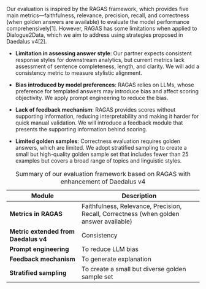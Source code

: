 
Our evaluation is inspired by the RAGAS framework, which provides five main metrics—faithfulness, relevance, precision, recall, and correctness (when golden answers are available) to evaluate the model performance comprehensively[1]. However, RAGAS has some limitations when applied to Dialogue2Data, which we aim to address using strategies proposed in Daedalus v4[2].

- **Limitation in assessing answer style**: Our partner expects consistent response styles for downstream analytics, but current metrics lack assessment of sentence completeness, length, and clarity. We will add a consistency metric to measure stylistic alignment.

- **Bias introduced by model preferences**: RAGAS relies on LLMs, whose preference for templated answers may introduce bias and affect scoring objectivity. We apply prompt engineering to reduce the bias.

- **Lack of feedback mechanism**: RAGAS provides scores without supporting information, reducing interpretability and making it harder for quick manual validation. We will introduce a feedback module that presents the supporting information behind scoring.

- **Limited golden samples**: Correctness evaluation requires golden answers, which are limited. We adopt stratified sampling to create a small but high-quality golden sample set that includes fewer than 25 examples but covers a broad range of topics and linguistic styles. 

: Summary of our evaluation framework based on RAGAS with enhancement of Daedalus v4

| Module                     | Description                                 |
|---------------------------|---------------------------------------------|
| **Metrics in RAGAS**      | Faithfulness, Relevance, Precision, Recall, Correctness (when golden answer available) |
| **Metric extended from Daedalus v4** | Consistency                              |
| **Prompt engineering**    | To reduce LLM bias                          |
| **Feedback mechanism**    | To generate explanation                     |
| **Stratified sampling** | To create a small but diverse golden sample set      |

